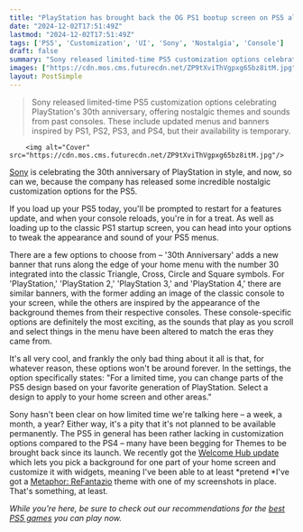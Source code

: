 ```yaml
---
title: "PlayStation has brought back the OG PS1 bootup screen on PS5 along with classic customization options, but they're only around 'for a limited time'"
date: "2024-12-02T17:51:49Z"
lastmod: "2024-12-02T17:51:49Z"
tags: ['PS5', 'Customization', 'UI', 'Sony', 'Nostalgia', 'Console']
draft: false
summary: "Sony released limited-time PS5 customization options celebrating PlayStation's 30th anniversary, offering nostalgic themes and sounds from past consoles.  These include updated menus and banners inspired by PS1, PS2, PS3, and PS4, but their availability is temporary."
images: ["https://cdn.mos.cms.futurecdn.net/ZP9tXviThVgpxg65bz8itM.jpg"]
layout: PostSimple
---
```

> Sony released limited-time PS5 customization options celebrating PlayStation's 30th anniversary, offering nostalgic themes and sounds from past consoles.  These include updated menus and banners inspired by PS1, PS2, PS3, and PS4, but their availability is temporary.


        <img alt="Cover" src="https://cdn.mos.cms.futurecdn.net/ZP9tXviThVgpxg65bz8itM.jpg"/>
        
[Sony](https://www.gamesradar.com/tag/sony/) is celebrating the 30th anniversary of PlayStation in style, and now, so can we, because the company has released some incredible nostalgic customization options for the PS5.

If you load up your PS5 today, you'll be prompted to restart for a features update, and when your console reloads, you're in for a treat. As well as loading up to the classic PS1 startup screen, you can head into your options to tweak the appearance and sound of your PS5 menus. 

There are a few options to choose from – '30th Anniversary' adds a new banner that runs along the edge of your home menu with the number 30 integrated into the classic Triangle, Cross, Circle and Square symbols. For 'PlayStation,' 'PlayStation 2,' 'PlayStation 3,' and 'PlayStation 4,' there are similar banners, with the former adding an image of the classic console to your screen, while the others are inspired by the appearance of the background themes from their respective consoles. These console-specific options are definitely the most exciting, as the sounds that play as you scroll and select things in the menu have been altered to match the eras they came from.

It's all very cool, and frankly the only bad thing about it all is that, for whatever reason, these options won't be around forever. In the settings, the option specifically states: "For a limited time, you can change parts of the PS5 design based on your favorite generation of PlayStation. Select a design to apply to your home screen and other areas."

Sony hasn't been clear on how limited time we're talking here – a week, a month, a year? Either way, it's a pity that it's not planned to be available permanently. The PS5 in general has been rather lacking in customization options compared to the PS4 – many have been begging for Themes to be brought back since its launch. We recently got the [<u>Welcome Hub update</u>](https://www.gamesradar.com/games/ps5-is-saying-goodbye-to-its-us-only-explore-tab-and-hello-to-the-welcome-hub-a-customizable-home-screen-addition-thatll-soon-roll-out-worldwide/) which lets you pick a background for one part of your home screen and customize it with widgets, meaning I've been able to at least *pretend *I've got a [<u>Metaphor: ReFantazio</u>](https://www.gamesradar.com/games/jrpg/metaphor-refantazio-guide/) theme with one of my screenshots in place. That's something, at least.

*While you're here, be sure to check out our recommendations for the *[<u><em>best PS5 games</em></u>](https://www.gamesradar.com/upcoming-ps5-games/)* you can play now.* 
        